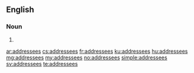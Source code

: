 ==English==

===Noun===
{{head|en|plural}}

# {{plural of|addressee|lang=en}}

[[ar:addressees]]
[[cs:addressees]]
[[fr:addressees]]
[[ku:addressees]]
[[hu:addressees]]
[[mg:addressees]]
[[my:addressees]]
[[no:addressees]]
[[simple:addressees]]
[[sv:addressees]]
[[te:addressees]]
